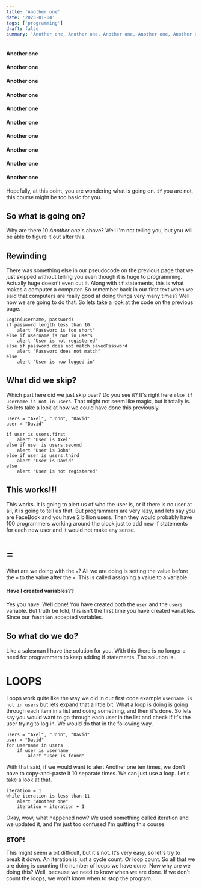 ```yaml
---
title: 'Another one'
date: '2023-01-04'
tags: ['programming']
draft: false
summary: 'Another one, Another one, Another one, Another one, Another one, Another one, Another one...'
---
```

#### Another one
#### Another one
#### Another one
#### Another one
#### Another one
#### Another one
#### Another one
#### Another one
#### Another one
#### Another one

Hopefully, at this point, you are wondering what is going on. `if` you are not, this course might be too basic for you.

## So what is going on?

Why are there 10 _Another one_'s above? Well I'm not telling you, but you will be able to figure it out after this.

## Rewinding

There was something else in our pseudocode on the previous page that we just skipped without telling you even though it is huge to programming. Actually huge doesn't even cut it. Along with `if` statements, this is what makes a computer a computer. So remember back in our first text when we said that computers are really good at doing things very many times? Well now we are going to do that. So lets take a look at the code on the previous page.

```
Login(username, password)
if password length less than 10
    alert "Password is too short"
else if username is not in users
    alert "User is not registered"
else if password does not match savedPassword
    alert "Password does not match"
else
    alert "User is now logged in"
```


## What did we skip?
Which part here did we just skip over? Do you see it? It's right here `else if username is not in users`. That might not seem like magic, but it totally is. So lets take a look at how we could have done this previously.

```
users = "Axel", "John", "David"
user = "David"

if user is users.first
    alert "User is Axel"
else if user is users.second
    alert "User is John"
else if user is users.third
    alert "User is David"
else
    alert "User is not registered"
```


## This works!!!

This works. It is going to alert us of who the user is, or if there is no user at all, it is going to tell us that. But programmers are very lazy, and lets say you are FaceBook and you have 2 billion users. Then they would probably have 100 programmers working around the clock just to add new if statements for each new user and it would not make any sense.

# =

What are we doing with the `=`? All we are doing is setting the value before the `=` to the value after the `=`. This is called assigning a value to a variable.

#### Have I created variables??

Yes you have. Well done! You have created both the `user` and the `users` variable. But truth be told, this isn't the first time you have created variables. Since our `function` accepted variables.

## So what do we do?

Like a salesman I have the solution for you. With this there is no longer a need for programmers to keep adding if statements. The solution is...

# LOOPS

Loops work quite like the way we did in our first code example `username is not in users` but lets expand that a little bit. What a loop is doing is going through each item in a list and doing something, and then it's done. So lets say you would want to go through each user in the list and check if it's the user trying to log in. We would do that in the following way.

```
users = "Axel", "John", "David"
user = "David"
for username in users
    if user is username
        alert "User is found"
```

With that said, if we would want to alert Another one ten times, we don't have to copy-and-paste it 10 separate times. We can just use a loop. Let's take a look at that.

```
iteration = 1
while iteration is less than 11
    alert "Another one"
    iteration = iteration + 1
```

Okay, wow, what happened now? We used something called iteration and we updated it, and I'm just too confused I'm quitting this course.


### STOP!

This might seem a bit difficult, but it's not. It's very easy, so let's try to break it down. An iteration is just a cycle count. Or loop count. So all that we are doing is counting the number of loops we have done. Now why are we doing this? Well, because we need to know when we are done. If we don't count the loops, we won't know when to stop the program.